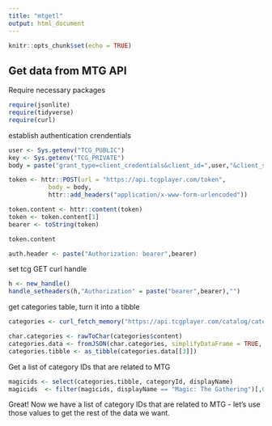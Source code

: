 ```yaml
---
title: "mtgetl"
output: html_document
---
```


```r
knitr::opts_chunk$set(echo = TRUE)
```

## Get data from MTG API

Require necessary packages

```r
require(jsonlite)
require(tidyverse)
require(curl)
```
 
establish authentication crendentials
```r
user <- Sys.getenv("TCG_PUBLIC")
key <- Sys.getenv("TCG_PRIVATE")
body = paste("grant_type=client_credentials&client_id=",user,"&client_secret=",key,sep="")

token <- httr::POST(url = "https://api.tcgplayer.com/token",
           body = body,
           httr::add_headers("application/x-www-form-urlencoded"))

token.content <- httr::content(token)
token <- token.content[1]
bearer <- toString(token)

token.content

auth.header <- paste("Authorization: bearer",bearer)

```


set tcg GET curl handle
```r
h <- new_handle()
handle_setheaders(h,"Authorization" = paste("bearer",bearer),"")
```

get categories table, turn it into a tibble 

```r
categories <- curl_fetch_memory("https://api.tcgplayer.com/catalog/categories?limit=1000", handle = h)

char.categories <- rawToChar(categories$content)
categories.data <- fromJSON(char.categories, simplifyDataFrame = TRUE, flatten = FALSE)
categories.tibble <- as_tibble(categories.data[[3]])


```

Get a list of category IDs that are related to MTG
```r
magicids <- select(categories.tibble, categoryId, displayName)
magicids  <- filter(magicids, displayName == "Magic: The Gathering")[,0, drop=TRUE]

```

Great! Now we have a list of category IDs that are related to MTG - let's use those values to get the rest of the data we want. 
